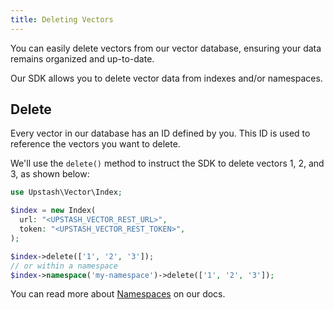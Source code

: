 ```yaml
---
title: Deleting Vectors
---
```


You can easily delete vectors from our vector database, ensuring your data remains organized and up-to-date.

Our SDK allows you to delete vector data from indexes and/or namespaces.

## Delete

Every vector in our database has an ID defined by you. This ID is used to reference the vectors you want to delete.

We'll use the `delete()` method to instruct the SDK to delete vectors 1, 2, and 3, as shown below:

```php
use Upstash\Vector\Index;

$index = new Index(
  url: "<UPSTASH_VECTOR_REST_URL>",
  token: "<UPSTASH_VECTOR_REST_TOKEN>",
);

$index->delete(['1', '2', '3']);
// or within a namespace
$index->namespace('my-namespace')->delete(['1', '2', '3']);
```

You can read more about [Namespaces](/vector/features/namespaces) on our docs.
